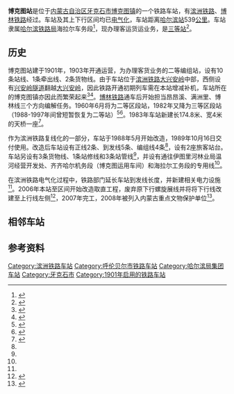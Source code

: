 {{noteTA
|1=zh-cn:始发车次; zh-hk:列車班次;
|2=zh-cn:车次; zh-hk:班次;
}}
{{otheruse|other=[[蒙古语|蒙古语]]同名车站|包头站}}
{{Infobox China railway station
|车站名称 = 博克图站
|图片 = 客车K277驶出博克图镇 - panoramio.jpg
|图片介绍 = 
|其他名称 = {{lang|ru|Бухэду}}<ref>{{cite book|author=Мелихов Г.В.|title= Мелихов Г.В. Белый Харбин: Середина 1920-х.|url=https://www.rp-net.ru/book/publications/melihov/Melihov-Belyy_Harbin.pdf|publisher=Русский путь|year=2003}}</ref>
|英文名称 = Boketu Railway Station<br>Bugt Railway Station<ref>{{cite book|author=罗春晓 |authorlink=|title=中国铁道风景线1 |accessdate=2016-12-29 |edition=第一版 |series= |date=5|year=2015 |month= |publisher=中国铁道出版社 |location= |language= |isbn= 978-7-113-20034-3|pages=55 |chapter=滨洲铁路 |chapterurl= |unified= |quote=甚至今天的火车票上博克图的英文标注也是Bugt这一蒙语直译 }}</ref>
|车站代码 = 57659<ref>{{cite book|title=中华人民共和国铁路车站代码（GB/T 10302-2010）|publisher=中国标准出版社|year=2010|isbn=155066140495|ignore-isbn-error=true|pages=4}}</ref>
|电报码 = BKX
|拼音码 = BKT
|车站位置 = [[内蒙古自治区|内蒙古自治区]][[呼伦贝尔市|呼伦贝尔市]][[牙克石市|牙克石市]][[博克图镇|博克图镇]]
|coordinates = {{Coord|48.752632|N|121.912309|E|format=dms|display=inline,title|type:railwaystation_region:CN}}
|type=区段站
|tracks=11
|归属 = [[哈尔滨铁路局|哈尔滨铁路局]][[海拉尔车务段|海拉尔车务段]]
|线路 = [[滨洲铁路|滨洲铁路]]、[[博林铁路|博林铁路]]
|车站等级 = [[三等站_(中铁)|三等站]]
}}
'''博克图站'''是位于[[内蒙古自治区|内蒙古自治区]][[牙克石市|牙克石市]][[博克图镇|博克图镇]]的一个铁路车站，有[[滨洲铁路|滨洲铁路]]、[[博林铁路|博林铁路]]经过。车站及其上下行区间均已[[电气化|电气化]]，车站距离[[哈尔滨站|哈尔滨站]]539[[公里|公里]]。车站隶属[[哈尔滨铁路局|哈尔滨铁路局]]海拉尔车务段<ref name="tsdig">{{cite web|url=http://www.gzcy.org/uploadfile/2014/0604/20140604101229264.pdf|title=改建铁路哈尔滨至满洲里铁路电气化改造工程（内蒙古段）环境影响报告书简本|date=2014-05-26|publisher=铁道第三勘察设计院集团有限公司|accessdate=2014-08-03|location=天津|archive-date=2022-03-26|archive-url=https://web.archive.org/web/20220326070540/http://www.gzcy.org/uploadfile/2014/0604/20140604101229264.pdf|dead-url=no}}</ref>，现办理客运货运业务，是[[三等站_(中铁)|三等站]]<ref name="95306info">{{cite web|url=http://hyfw.95306.cn/hyinfo/action/FwcszsAction_index?type=1|title=营业站服务信息查询|publisher=中国铁路95306网|accessdate=2020-08-10|archive-date=2018-09-14|archive-url=https://web.archive.org/web/20180914133603/http://hyfw.95306.cn/hyinfo/action/FwcszsAction_index?type=1|dead-url=no}}</ref>。

==历史==
博克图站建于1901年，1903年开通运营，为办理客货业务的二等编组站，设有10条站线、1条牵出线、2条货物线。由于车站位于[[滨洲铁路|滨洲铁路]][[大兴安岭|大兴安岭]]中部，西侧设有[[兴安岭隧道|兴安岭隧道]]翻越[[大兴安岭|大兴安岭]]，因此铁路开通初期列车需在本站增减补机，车站所在的博克图镇亦因此而繁荣起来<ref>{{cite news|title=兴安名镇博克图|url=http://www.hlbrdaily.com.cn/news/11/html/281930.html|work=呼伦贝尔日报|publisher=呼伦贝尔新闻|date=2019-06-06|accessdate=2020-08-11|archive-date=2019-09-01|archive-url=https://web.archive.org/web/20190901125942/http://www.hlbrdaily.com.cn/news/11/html/281930.html|dead-url=no}}</ref><ref>{{cite news|title=兴安岭隧道区|url=https://tour.dbw.cn/system/2017/11/21/057844007.shtml|publisher=东北网|date=2017-11-21|accessdate=2020-08-11|archive-date=2022-03-31|archive-url=https://web.archive.org/web/20220331013810/https://tour.dbw.cn/system/2017/11/21/057844007.shtml|dead-url=yes}}</ref>。[[博林铁路|博林铁路]]通车后开始担当昂昂溪、满洲里、博林线三个方向编解任务。1960年6月将为二等区段站，1982年又降为三等区段站（1988-1997年间曾短暂恢复为二等站）<ref name="hbhis">{{cite book|author=呼伦贝尔盟档案史志局|title=呼伦贝尔盟志(中卷) >> 第四十卷 铁路交通 >> 第三章 铁路设施 >>第二节 车站|url=http://116.113.96.251:8080/Search/SearchContent.aspx?RootId=20130717112327139&BookId=20150726125219340|publisher=內蒙古文化出版社|year=1999|isbn=9787805067827|via=内蒙古区情网}}</ref><ref>{{cite book|author=牙克石市志编纂委员会|title=牙克石市志（1990～2005） >> 第十三编 交通 邮政 >>第二章 铁路|url=http://116.113.96.251:8080/Search/SearchContent.aspx?RootId=20180703172850621&BookId=20180710131538974|publisher=内蒙古文化出版社|year=2010|isbn=7-80675-195-5|via=内蒙古区情网}}</ref>。1983年车站新建长174.8米、宽4米的天桥一座<ref name="his1">{{Cite book|author=《牙克石市志》编纂委员会|title=牙克石市志 >> 卷十三 交通 >> 第二章 铁路 >>第五节 车站|url=http://116.113.96.251:8080/Search/SearchContent.aspx?RootId=20130717143119833&BookId=20150313174339756|publisher=内蒙古人民出版社|year=1996|isbn=9787204030521|via=内蒙古区情网}}</ref>。

作为滨洲铁路复线化的一部分，车站于1988年5月开始改造，1989年10月16日交付使用。改造后车站设有正线2条、到发线5条、编组线4条<ref name="hbhis"/>，设有2座旅客站台。车站另设有3条货物线、1条站修线和3条站管线<ref name="his1"/>，并设有通往伊图里河林业局温河经营开发处、齐齐哈尔机务段（博克图运用车间）和海拉尔工务段的专用线<ref name="95306info"/>。

在滨洲铁路电气化过程中，铁路部门延长车站到发线长度，并新建相关电力设施<ref name="tsdig"/>。2006年本站至{{站|兴安岭}}区间开始改造取直工程，废弃原下行螺旋展线并将将下行线改建至上行线左侧<ref>{{Cite news|title=滨洲复线海拉尔至满洲里段开工建设 07年完工|url=http://news.sina.com.cn/c/2006-04-25/17018788215s.shtml|publisher=新浪网|work=中国广播网|date=2006-04-25|accessdate=2020-08-11|archive-date=2021-03-07|archive-url=https://web.archive.org/web/20210307133958/http://news.sina.com.cn/c/2006-04-25/17018788215s.shtml|dead-url=no}}</ref>，2007年完工，2008年被列入内蒙古重点文物保护单位<ref>{{Cite news|title=兴安岭铁路隧道等成为内蒙古重点文物保护单位|url=http://news.sohu.com/20080919/n259637510.shtml|work=新华网|publisher=搜狐网|date=2008-09-19|accessdate=2020-08-11|archive-date=2021-03-07|archive-url=https://web.archive.org/web/20210307134040/http://news.sohu.com/20080919/n259637510.shtml|dead-url=no}}</ref>。
{{Gallery
|width=170
|File:P355a Bukhedu railway station in Manchuria.jpg|列车于博克图站，1913年
|File:Church of Bohetu 1913.jpg|车站附近的亚历山大教堂（当地俗称喇嘛台）
|File:195201 东北铁路总局 博克图机务组构建新中国少年儿童机车.png|中苏共管[[中长铁路|中长铁路]]博克图机务组组建新中国第一辆少年儿童机车，1952年<ref>{{cite news|title=新中国两条儿童铁路的记忆|url=http://www.china-railway.com.cn/tlwh/tlbwg/201907/t20190718_94891.html|publisher=中国国家铁路集团有限公司|date=2019-07-18}}</ref>
|File:巡道工出品 photo by Xundaogong——博克图下行货车 - panoramio.jpg|下行列车通过车站（2012年）
}}

==相邻车站==
{{start rail box|[[File:China_Railways.svg|16px]] [[中国铁路|中国铁路]]}}
{{s-inop|[[沟口站|沟口站]]|{{站|哈尔滨}}方向}}
{{s-line|[[滨洲铁路|滨洲铁路]]<br />← 12km 博克图站 23km →}}
{{s-inop|[[兴安岭站|兴安岭站]]|{{站|满洲里}}方向}}
{{end box}}

==参考资料==
{{reflist}}

{{滨洲铁路}}
{{博林铁路}}

[[Category:滨洲铁路车站|Category:滨洲铁路车站]]
[[Category:呼伦贝尔市铁路车站|Category:呼伦贝尔市铁路车站]]
[[Category:哈尔滨局集团车站|Category:哈尔滨局集团车站]]
[[Category:牙克石市|Category:牙克石市]]
[[Category:1901年启用的铁路车站|Category:1901年启用的铁路车站]]